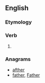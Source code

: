==English==

===Etymology===
{{suffix|fare|eth|lang=en}}

===Verb===
{{en-verb form}}

# {{en-archaic third-person singular of|fare}}

===Anagrams===
* [[afther#English|afther]]
* [[father#English|father]], [[Father#English|Father]]